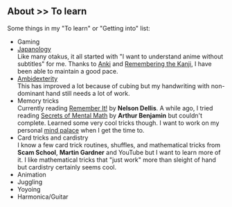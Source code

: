 <SEO title="To learn :: About" />

## About &gt;&gt; To learn

Some things in my "To learn" or "Getting into" list:

- Gaming
- [Japanology](https://en.wikipedia.org/wiki/Japanese_studies)  
  Like many otakus, it all started with "I want to understand anime without subtitles" for me. Thanks to [Anki](https://ankiweb.net/) and [Remembering the Kanji](https://en.wikipedia.org/wiki/Remembering_the_Kanji_and_Remembering_the_Hanzi), I have been able to maintain a good pace.
- [Ambidexterity](https://en.wikipedia.org/wiki/Ambidexterity)  
  This has improved a lot because of cubing but my handwriting with non-dominant hand still needs a lot of work.
- Memory tricks  
  Currently reading [Remember It!](https://www.goodreads.com/book/show/38657042-remember-it) by **Nelson Dellis**. A while ago, I tried reading [Secrets of Mental Math](https://www.goodreads.com/book/show/83585.Secrets_of_Mental_Math) by **Arthur Benjamin** but couldn't complete. Learned some very cool tricks though. I want to work on my personal [mind palace](https://en.wikipedia.org/wiki/Method_of_loci) when I get the time to.
- Card tricks and cardistry  
  I know a few card trick routines, shuffles, and mathematical tricks from **Scam School**, **Martin Gardner** and YouTube but I want to learn more of it. I like mathematical tricks that "just work" more than sleight of hand but cardistry certainly seems cool.
- Animation
- Juggling
- Yoyoing
- Harmonica/Guitar
